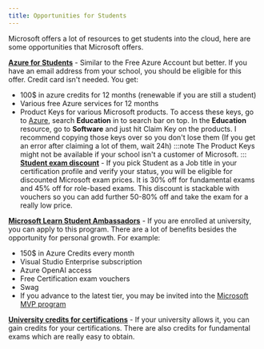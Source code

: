 ```yaml
---
title: Opportunities for Students
---
```


Microsoft offers a lot of resources to get students into the cloud, here are some opportunities that Microsoft offers.

[**Azure for Students**](https://azure.microsoft.com/free/students/?WT.mc_id=studentamb_165290) \- Similar to the Free Azure Account but better. If you have an email address from your school, you should be eligible for this offer. Credit card isn't needed.
You get:
- 100$ in azure credits for 12 months (renewable if you are still a student)
- Various free Azure services for 12 months
- Product Keys for various Microsoft products. To access these keys, go to [Azure](https://portal.azure.com), search **Education** in to search bar on top. In the **Education** resource, go to **Software** and just hit Claim Key on the products. I recommend copying those keys over so you don't lose them (If you get an error after claiming a lot of them, wait 24h)
:::note 
The Product Keys might not be available if your school isn't a customer of Microsoft. 
:::
[**Student exam discount**](https://learn.microsoft.com/credentials/certifications/student-discounts?WT.mc_id=studentamb_165290) \- If you pick Student as a Job title in your certification profile and verify your status, you will be eligible for discounted Microsoft exam prices. It is 30% off for fundamental exams and 45% off for role-based exams. This discount is stackable with vouchers so you can add further 50-80% off and take the exam for a really low price.

[**Microsoft Learn Student Ambassadors**](https://mvp.microsoft.com/en-US/studentambassadors) \- If you are enrolled at university, you can apply to this program. There are a lot of benefits besides the opportunity for personal growth. For example: 
- 150$ in Azure Credits every month
- Visual Studio Enterprise subscription
- Azure OpenAI access
- Free Certification exam vouchers 
- Swag
- If you advance to the latest tier, you may be invited into the [Microsoft MVP program](https://mvp.microsoft.com/)

[**University credits for certifications**](https://learn.microsoft.com/credentials/certifications/college-credit?WT.mc_id=studentamb_165290) \- If your university allows it, you can gain credits for your certifications. There are also credits for fundamental exams which are really easy to obtain.
